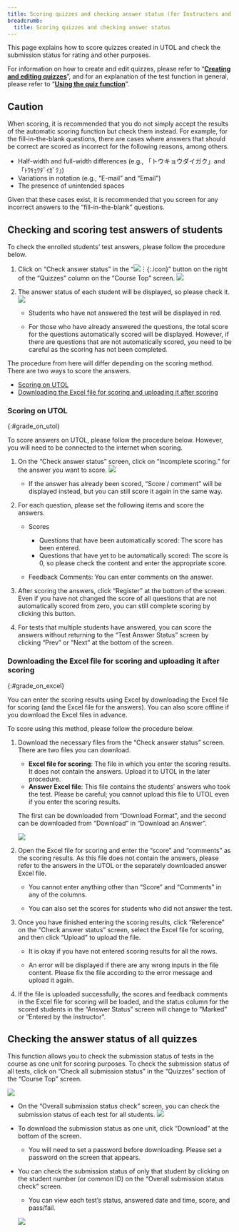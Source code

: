 ```yaml
---
title: Scoring quizzes and checking answer status (for Instructors and TAs)
breadcrumb:
  title: Scoring quizzes and checking answer status
---
```


This page explains how to score quizzes created in UTOL and check the submission status for rating and other purposes.

For information on how to create and edit quizzes, please refer to “**[Creating and editing quizzes](../create/)**”, and for an explanation of the test function in general, please refer to “**[Using the quiz function](.././)**”.

## Caution

When scoring, it is recommended that you do not simply accept the results of the automatic scoring function but check them instead. For example, for the fill-in-the-blank questions, there are cases where answers that should be correct are scored as incorrect for the following reasons, among others.

-   Half-width and full-width differences (e.g., 「トウキョウダイガク」and「ﾄｳｷｮｳﾀﾞｲｶﾞｸ」)
-   Variations in notation (e.g., “E-mail” and “Email”)
-   The presence of unintended spaces

Given that these cases exist, it is recommended that you screen for any incorrect answers to the “fill-in-the-blank” questions.

## Checking and scoring test answers of students

To check the enrolled students’ test answers, please follow the procedure below.

1. Click on “Check answer status” in the “![︙](../../_icons/control_btn_icon.png){:.icon}” button on the right of the “Quizzes” column on the “Course Top” screen.
    ![](./grade-check-submissions.drawio.png)

2. The answer status of each student will be displayed, so please check it.
    ![](./grade-see-submissions.png)

    -   Students who have not answered the test will be displayed in red.

    -   For those who have already answered the questions, the total score for the questions automatically scored will be displayed. However, if there are questions that are not automatically scored, you need to be careful as the scoring has not been completed.

The procedure from here will differ depending on the scoring method. There are two ways to score the answers.

-   [Scoring on UTOL](#grade_on_utol)
-   [Downloading the Excel file for scoring and uploading it after scoring](#grade_on_excel)

### Scoring on UTOL
{:#grade_on_utol}

To score answers on UTOL, please follow the procedure below. However, you will need to be connected to the internet when scoring.

1. On the “Check answer status” screen, click on “Incomplete scoring.” for the answer you want to score.
    ![](./grade-add-feedback.drawio.png)

    -   If the answer has already been scored, “Score / comment” will be displayed instead, but you can still score it again in the same way.

2. For each question, please set the following items and score the answers.

    -   Scores
        -   Questions that have been automatically scored: The score has been entered.
        -   Questions that have yet to be automatically scored: The score is 0, so please check the content and enter the appropriate score.

    -   Feedback Comments: You can enter comments on the answer.

3. After scoring the answers, click “Register” at the bottom of the screen. Even if you have not changed the score of all questions that are not automatically scored from zero, you can still complete scoring by clicking this button.

4. For tests that multiple students have answered, you can score the answers without returning to the “Test Answer Status” screen by clicking “Prev” or “Next” at the bottom of the screen.

### Downloading the Excel file for scoring and uploading it after scoring
{:#grade_on_excel}

You can enter the scoring results using Excel by downloading the Excel file for scoring (and the Excel file for the answers). You can also score offline if you download the Excel files in advance.

To score using this method, please follow the procedure below.

1. Download the necessary files from the “Check answer status” screen. There are two files you can download.

    -   **Excel file for scoring**: The file in which you enter the scoring results. It does not contain the answers. Upload it to UTOL in the later procedure.
    -   **Answer Excel file**: This file contains the students’ answers who took the test. Please be careful; you cannot upload this file to UTOL even if you enter the scoring results.

    The first can be downloaded from “Download Format”, and the second can be downloaded from “Download” in “Download an Answer”.

    ![](./grade-download-files.drawio.png)

2. Open the Excel file for scoring and enter the “score” and “comments” as the scoring results. As this file does not contain the answers, please refer to the answers in the UTOL or the separately downloaded answer Excel file.

    -   You cannot enter anything other than “Score” and “Comments” in any of the columns.

    -   You can also set the scores for students who did not answer the test.

3. Once you have finished entering the scoring results, click “Reference” on the “Check answer status” screen, select the Excel file for scoring, and then click “Upload” to upload the file.

    -   It is okay if you have not entered scoring results for all the rows.

    -   An error will be displayed if there are any wrong inputs in the file content. Please fix the file according to the error message and upload it again.

4. If the file is uploaded successfully, the scores and feedback comments in the Excel file for scoring will be loaded, and the status column for the scored students in the “Answer Status” screen will change to “Marked” or “Entered by the instructor”.

## Checking the answer status of all quizzes

This function allows you to check the submission status of tests in the course as one unit for scoring purposes. To check the submission status of all tests, click on “Check all submission status” in the “Quizzes” section of the “Course Top” screen.

![](./grade-check-all-submissions.drawio.png)

-   On the “Overall submission status check” screen, you can check the submission status of each test for all students.
    ![](./grade-check-all-submissions-view.png)

-   To download the submission status as one unit, click “Download” at the bottom of the screen.
    -   You will need to set a password before downloading. Please set a password on the screen that appears.

-   You can check the submission status of only that student by clicking on the student number (or common ID) on the “Overall submission status check” screen.
    -   You can view each test’s status, answered date and time, score, and pass/fail.

    ![](./grade-check-all-submissions-by-person.png)
